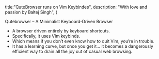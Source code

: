 title:"QuteBrowser runs on Vim Keybindes",
description: "With love and passion by Baltej Singh",
}

Qutebrowser – A Minimalist Keyboard-Driven Browser

- A browser driven entirely by keyboard shortcuts.
- Specifically, it uses Vim keybinds.
- Which means if you don’t even know how to quit Vim, you’re in trouble.
- It has a learning curve, but once you get it… it becomes a dangerously efficient way to drain all the joy out of casual web browsing.


    